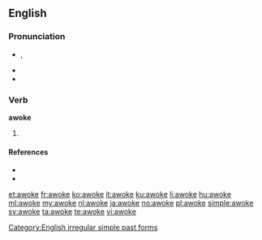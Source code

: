 ==English==

===Pronunciation===
* {{enPR|ə-wōk'}}, {{IPA|/əˈwəʊk/}}
* {{audio|En-us-awoke.ogg|Audio (US)|lang=en}}
* {{rhymes|əʊk}}

===Verb===
'''awoke'''

# {{en-simple past of|awake}}

====References====
* {{R:American Heritage 2000|awoke}}
* {{R:Dictionary.com|awoke}}

[[Category:English irregular simple past forms]]

[[et:awoke]]
[[fr:awoke]]
[[ko:awoke]]
[[it:awoke]]
[[ku:awoke]]
[[li:awoke]]
[[hu:awoke]]
[[ml:awoke]]
[[my:awoke]]
[[nl:awoke]]
[[ja:awoke]]
[[no:awoke]]
[[pl:awoke]]
[[simple:awoke]]
[[sv:awoke]]
[[ta:awoke]]
[[te:awoke]]
[[vi:awoke]]
